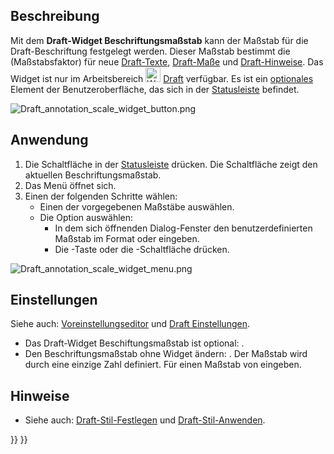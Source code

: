 <languages/>

{{Docnav/de
|[[Draft_Tray/de|Fach]]
|[[Draft_snap_widget/de|Widget Einrasten]]
|[[Draft_Workbench/de|Draft]]
|IconL=
|IconR=
|IconC=Workbench_Draft.svg
}}

{{TOCright}}

<span id="Description"></span>
==Beschreibung==

Mit dem '''Draft-Widget Beschriftungsmaßstab''' kann der Maßstab für die Draft-Beschriftung festgelegt werden. Dieser Maßstab bestimmt die {{PropertyView/de|Scale Multiplier}} (Maßstabsfaktor) für neue [[Draft_Text/de|Draft-Texte]], [[Draft_Dimension/de|Draft-Maße]] und [[Draft_Label/de|Draft-Hinweise]]. Das Widget ist nur im Arbeitsbereich [[Image:Workbench_Draft.svg|24px]] [[Draft_Workbench/de|Draft]] verfügbar. Es ist ein [[#Einstellungen|optionales]] Element der Benutzeroberfläche, das sich in der [[Status_bar/de|Statusleiste]] befindet.

[[Image:Draft_annotation_scale_widget_button.png]]
{{Caption|Das Draft-Widget Beschriftungsmaßstab}}

<span id="Usage"></span>
==Anwendung==

# Die Schaltfläche {{Button|x:x}} in der [[Status_bar/de|Statusleiste]] drücken. Die Schaltfläche zeigt den aktuellen Beschriftungsmaßstab.
# Das Menü öffnet sich.
# Einen der folgenden Schritte wählen:
#* Einen der vorgegebenen Maßstäbe auswählen.
#* Die Option {{MenuCommand|Benutzerdefiniert}} auswählen:
#** In dem sich öffnenden Dialog-Fenster den benutzerdefinierten Maßstab im Format {{Value|x:x}} oder {{Value|x<nowiki>=</nowiki>x}} eingeben.
#** Die {{KEY|Enter}}-Taste oder die {{Button|OK}}-Schaltfläche drücken.

[[Image:Draft_annotation_scale_widget_menu.png]]
{{Caption|Das Widget-Menü}}

<span id="Preferences"></span>
==Einstellungen==

Siehe auch: [[Preferences_Editor/de|Voreinstellungseditor]] und [[Draft_Preferences/de|Draft Einstellungen]].

* Das Draft-Widget Beschiftungsmaßstab ist optional: {{MenuCommand|Bearbeiten → Einstellungen... → Draft → Schnittstelle → Das Widget Beschriftungsmaßstab im Arbeitsbereich Draft anzeigen}}.
* Den Beschriftungsmaßstab ohne Widget ändern: {{MenuCommand|Werkzeuge → Parameter bearbeiten... → BaseApp → Preferences → Mod → Draft → DraftAnnotationScale}}. Der Maßstab wird durch eine einzige Zahl definiert. Für einen Maßstab von {{Value|1:50}} {{Value|0.02}} eingeben.

<span id="Notes"></span>
==Hinweise==

* Siehe auch: [[Draft_SetStyle/de|Draft-Stil-Festlegen]] und [[Draft_ApplyStyle/de|Draft-Stil-Anwenden]].


{{Docnav/de
|[[Draft_Tray/de|Fach]]
|[[Draft_snap_widget/de|Widget Einrasten]]
|[[Draft_Workbench/de|Draft]]
|IconL=
|IconR=
|IconC=Workbench_Draft.svg
}}

{{Draft Tools navi{{#translation:}}}}
{{Userdocnavi{{#translation:}}}}